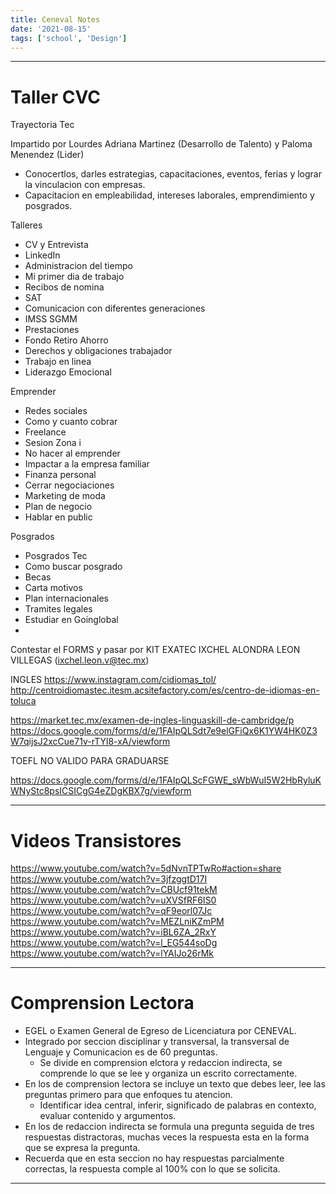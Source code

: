 ```yaml
---
title: Ceneval Notes
date: '2021-08-15'
tags: ['school', 'Design']
---
```
















***

# Taller CVC #

Trayectoria Tec

Impartido por Lourdes Adriana Martinez (Desarrollo de Talento) y Paloma Menendez (Lider)

* Conocertlos, darles estrategias, capacitaciones, eventos, ferias y lograr la vinculacion con empresas.
* Capacitacion en empleabilidad, intereses laborales, emprendimiento y posgrados.

Talleres

* CV y Entrevista
* LinkedIn
* Administracion del tiempo
* Mi primer dia de trabajo
* Recibos de nomina
* SAT
* Comunicacion con diferentes generaciones
* IMSS SGMM
* Prestaciones
* Fondo Retiro Ahorro
* Derechos y obligaciones trabajador
* Trabajo en linea
* Liderazgo Emocional

Emprender

* Redes sociales
* Como y cuanto cobrar
* Freelance
* Sesion Zona i
* No hacer al emprender
* Impactar a la empresa familiar
* Finanza personal
* Cerrar negociaciones
* Marketing de moda
* Plan de negocio
* Hablar en public

Posgrados

* Posgrados Tec
* Como buscar posgrado
* Becas
* Carta motivos
* Plan internacionales
* Tramites legales
* Estudiar en Goinglobal
* 

Contestar el FORMS y pasar por KIT EXATEC
IXCHEL ALONDRA LEON VILLEGAS (ixchel.leon.v@tec.mx)

INGLES
https://www.instagram.com/cidiomas_tol/
http://centroidiomastec.itesm.acsitefactory.com/es/centro-de-idiomas-en-toluca

https://market.tec.mx/examen-de-ingles-linguaskill-de-cambridge/p
https://docs.google.com/forms/d/e/1FAIpQLSdt7e9elGFiQx6K1YW4HK0Z3W7qijsJ2xcCue71v-rTYl8-xA/viewform

TOEFL NO VALIDO PARA GRADUARSE

https://docs.google.com/forms/d/e/1FAIpQLScFGWE_sWbWuI5W2HbRyluKWNyStc8psICSICgG4eZDgKBX7g/viewform

***

# Videos Transistores #

https://www.youtube.com/watch?v=5dNvnTPTwRo#action=share
https://www.youtube.com/watch?v=3jfzggtD17I
https://www.youtube.com/watch?v=CBUcf91tekM
https://www.youtube.com/watch?v=uXVSfRF6IS0
https://www.youtube.com/watch?v=qF9eorl07Jc
https://www.youtube.com/watch?v=MEZLniKZmPM
https://www.youtube.com/watch?v=iBL6ZA_2RxY
https://www.youtube.com/watch?v=l_EG544soDg
https://www.youtube.com/watch?v=lYAIJo26rMk


***

# Comprension Lectora #

* EGEL o Examen General de Egreso de Licenciatura por CENEVAL.
* Integrado por seccion disciplinar y transversal, la transversal de Lenguaje y Comunicacion es de 60 preguntas.
	* Se divide en comprension elctora y redaccion indirecta, se comprende lo que se lee y organiza un escrito correctamente.
* En los de comprension lectora se incluye un texto que debes leer, lee las preguntas primero para que enfoques tu atencion.
	* Identificar idea central, inferir, significado de palabras en contexto, evaluar contenido y argumentos.
* En los de redaccion indirecta se formula una pregunta seguida de tres respuestas distractoras, muchas veces la respuesta esta en la forma que se expresa la pregunta.
* Recuerda que en esta seccion no hay respuestas parcialmente correctas, la respuesta comple al 100% con lo que se solicita.

***

